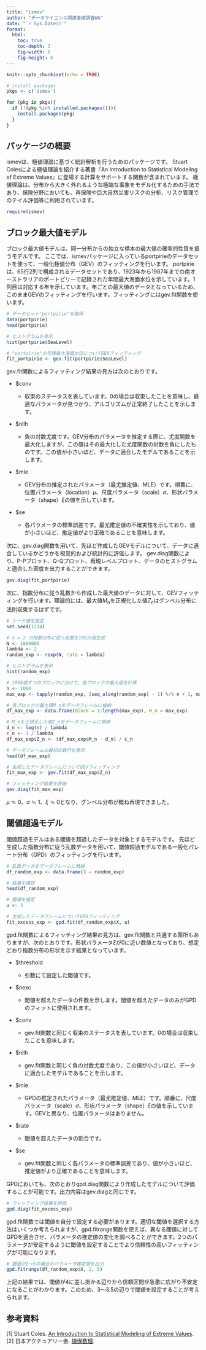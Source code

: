 ---
title: "ismev"
author: "データサイエンス関連基礎調査WG"
date: "`r Sys.Date()`"
format:
  html:
    toc: true
    toc-depth: 3
    fig-width: 6
    fig-height: 5
---

```{r setup_qmd, include=FALSE}
knitr::opts_chunk$set(echo = TRUE)

# install packages
pkgs <- c('ismev')

for (pkg in pkgs){
  if (!(pkg %in% installed.packages())){
    install.packages(pkg)
  }
}

```

## パッケージの概要

ismevは、極値理論に基づく統計解析を行うためのパッケージです。
Stuart Colesによる極値理論を紹介する著書『An Introduction to Statistical Modeling of Extreme Values』に登場する計算をサポートする関数が含まれています。
極値理論は、分布から大きく外れるような極端な事象をモデル化するための手法であり、保険分野においても、再保険や巨大自然災害リスクの分析、リスク管理でのテイル評価等に利用されています。

```{r ismev, include=FALSE, output=FALSE}
require(ismev)

```

## ブロック最大値モデル

ブロック最大値モデルは、同一分布からの独立な標本の最大値の確率的性質を扱うモデルです。
ここでは、ismevパッケージに入っているportpirieのデータセットを使って、一般化極値分布（GEV）のフィッティングを行います。
portpirieは、65行2列で構成されるデータセットであり、1923年から1987年までの南オーストラリアのポートピリーで記録された年間最大海面水位を示しています。1列目は対応する年を示しています。年ごとの最大値のデータとなっているため、このままGEVのフィッティングを行います。フィッティングにはgev.fit関数を使います。

```{r GEV1, warning=FALSE}

# データセット"portpirie"を取得
data(portpirie)
head(portpirie)

# ヒストグラムを表示
hist(portpirie$SeaLevel)

# "portpirie"の年間最大海面水位についてGEVフィッティング
fit_portpirie <- gev.fit(portpirie$SeaLevel)

```

gev.fit関数によるフィッティング結果の見方は次のとおりです。


-   $conv 
    *   収束のステータスを表しています。0の場合は収束したことを意味し、最適なパラメータが見つかり、アルゴリズムが正常終了したことを示します。 
-   $nllh 
    *   負の対数尤度です。GEV分布のパラメータを推定する際に、尤度関数を最大化しますが、この値はその最大化した尤度関数の対数を負にしたものです。この値が小さいほど、データに適合したモデルであることを示します。 
-   $mle

    *   GEV分布の推定されたパラメータ（最尤推定値、MLE）です。順番に、位置パラメータ（location）$\mu$、尺度パラメータ（scale）$\sigma$、形状パラメータ（shape）$\xi$の値を示しています。
-   $se
    *   各パラメータの標準誤差です。最尤推定値の不確実性を示しており、値が小さいほど、推定値がより正確であることを意味します。
    
    
次に、gev.diag関数を用いて、先ほど作成したGEVモデルについて、データに適合しているかどうかを視覚的および統計的に評価します。
gev.diag関数により、P-Pプロット、Q-Qプロット、再現レベルプロット、データのヒストグラムと適合した密度を出力することができます。

```{r GEV2, warning=FALSE}

gev.diag(fit_portpirie)

```

次に、指数分布に従う乱数から作成した最大値のデータに対して、GEVフィッティングを行います。理論的には、最大値$M_n$を正規化した値$Z_n$はグンベル分布に法則収束するはずです。

```{r GEV3, warning=FALSE}

# シード値を設定
set.seed(1234)

# λ = 2 の指数分布に従う乱数を100万個生成
N <- 1000000
lambda <- 2
random_exp <- rexp(N, rate = lambda)

# ヒストグラムを表示
hist(random_exp)

# 1000個ずつのブロックに分けて、各ブロックの最大値を計算
n <- 1000
max_exp <- tapply(random_exp, (seq_along(random_exp) - 1) %/% n + 1, max)

# 各ブロックの最大値M_nをデータフレームに格納
df_max_exp <- data.frame(Block = 1:length(max_exp), M_n = max_exp)

# M_nを正規化した値Z_nをデータフレームに格納
d_n <- log(n) / lambda
c_n <- 1 / lambda
df_max_exp$Z_n <- (df_max_exp$M_n - d_n) / c_n

# データフレームの最初の数行を表示
head(df_max_exp)

# 生成したデータフレームについてGEVフィッティング
fit_max_exp <- gev.fit(df_max_exp$Z_n)

# フィッティング結果を評価
gev.diag(fit_max_exp)

```

$\mu \fallingdotseq 0$、$\sigma\fallingdotseq 1$、$\xi\fallingdotseq 0$となり、グンベル分布が概ね再現できました。

## 閾値超過モデル

閾値超過モデルはある閾値を超過したデータを対象とするモデルです。
先ほど生成した指数分布に従う乱数データを用いて、閾値超過モデルである一般化パレート分布（GPD）のフィッティングを行います。

```{r GPD1, warning=FALSE}

# 乱数データをデータフレームに格納
df_random_exp <- data.frame(X = random_exp)

# 結果を確認
head(df_random_exp)

# 閾値を設定
u <- 3

# 生成したデータフレームについてGPDフィッティング
fit_excess_exp <- gpd.fit(df_random_exp$X, u)

```

gpd.fit関数によるフィッティング結果の見方は、gev.fit関数と共通する箇所もありますが、次のとおりです。形状パラメータ$\xi$が0に近い数値となっており、想定どおり指数分布の形状を示す結果となっています。


-   $threshold 
    *   引数にて設定した閾値です。 
-   $nexc 
    *   閾値を超えたデータの件数を示します。閾値を超えたデータのみがGPDのフィットに使用されます。 
-   $conv 
    *   gev.fit関数と同じく収束のステータスを表しています。0の場合は収束したことを意味します。 
-   $nllh 
    *   gev.fit関数と同じく負の対数尤度であり、この値が小さいほど、データに適合したモデルであることを示します。 
-   $mle

    *   GPDの推定されたパラメータ（最尤推定値、MLE）です。順番に、尺度パラメータ（scale）$\sigma$、形状パラメータ（shape）$\xi$の値を示しています。GEVと異なり、位置パラメータはありません。
-   $rate
    *   閾値を超えたデータの割合です。
-   $se
    *   gev.fit関数と同じく各パラメータの標準誤差であり、値が小さいほど、推定値がより正確であることを意味します。


GPDにおいても、次のとおりgpd.diag関数により作成したモデルについて評価することが可能です。出力内容はgev.diagと同じです。
    
```{r GPD2, warning=FALSE}

# フィッティング結果を評価
gpd.diag(fit_excess_exp)

```

gpd.fit関数では閾値を自分で設定する必要があります。適切な閾値を選択する方法はいくつか考えられますが、gpd.fitrange関数を使えば、異なる閾値に対してGPDを適合させ、パラメータの推定値の変化を調べることができます。2つのパラメータが安定するように閾値を設定することでより信頼性の高いフィッティングが可能になります。
    
```{r GPD3, warning=FALSE}

# 閾値が2～5の場合のパラメータ推定値を出力
gpd.fitrange(df_random_exp$X, 2, 5)

```

上記の結果では、閾値が4に差し掛かる辺りから信頼区間が急激に広がり不安定になることがわかります。このため、3～3.5の辺りで閾値を設定することが考えられます。

## 参考資料

[1] Stuart Coles. [An Introduction to Statistical Modeling of Extreme Values](https://link.springer.com/book/10.1007/978-1-4471-3675-0).  
[2] 日本アクチュアリー会. [損保数理](https://www.actuaries.jp/examin/textbook/pdf/sonpo-suuri.pdf).  

